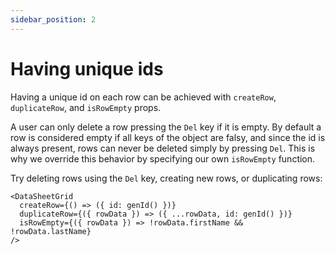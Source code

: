 ```yaml
---
sidebar_position: 2
---
```


# Having unique ids

Having a unique id on each row can be achieved with `createRow`, `duplicateRow`, and `isRowEmpty` props.

A user can only delete a row pressing the `Del` key if it is empty. By default a row is considered empty if all keys of
the object are falsy, and since the id is always present, rows can never be deleted simply by pressing `Del`.
This is why we override this behavior by specifying our own `isRowEmpty` function.

Try deleting rows using the `Del` key, creating new rows, or duplicating rows:

<UniqueIds />

```tsx
<DataSheetGrid
  createRow={() => ({ id: genId() })}
  duplicateRow={({ rowData }) => ({ ...rowData, id: genId() })}
  isRowEmpty={({ rowData }) => !rowData.firstName && !rowData.lastName}
/>
```
